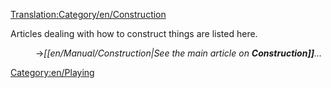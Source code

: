 [[Translation:Category/en/Construction]]


Articles dealing with how to construct things are listed here.
:→''[[en/Manual/Construction|See the main article on '''Construction]]'''...''

[[Category:en/Playing]]